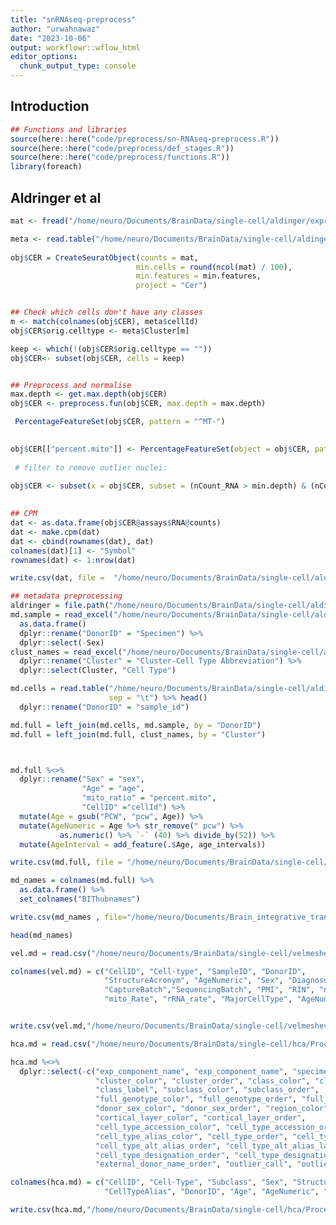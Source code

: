 ```yaml
---
title: "snRNAseq-preprocess"
author: "urwahnawaz"
date: "2023-10-06"
output: workflowr::wflow_html
editor_options:
  chunk_output_type: console
---
```


## Introduction

```r
## Functions and libraries
source(here::here("code/preprocess/sn-RNAseq-preprocess.R"))
source(here::here("code/preprocess/def_stages.R"))
source(here::here("code/preprocess/functions.R"))
library(foreach)
```


## Aldringer et al 


```r
mat <- fread("/home/neuro/Documents/BrainData/single-cell/aldinger/exprMatrix.tsv")

meta <- read.table("/home/neuro/Documents/BrainData/single-cell/aldinger/meta.tsv", header=T, sep="\t", as.is=TRUE)
  
obj$CER = CreateSeuratObject(counts = mat, 
                            min.cells = round(ncol(mat) / 100), 
                            min.features = min.features, 
                            project = "Cer")  


## Check which cells don't have any classes 
m <- match(colnames(obj$CER), meta$cellId)
obj$CER$orig.celltype <- meta$Cluster[m]

keep <- which(!(obj$CER$orig.celltype == ""))
obj$CER<- subset(obj$CER, cells = keep)


## Preprocess and normalise
max.depth <- get.max.depth(obj$CER)
obj$CER <- preprocess.fun(obj$CER, max.depth = max.depth)

 PercentageFeatureSet(obj$CER, pattern = "^MT-")

 
obj$CER[["percent.mito"]] <- PercentageFeatureSet(object = obj$CER, pattern = "^MT-")
 
 # filter to remove outlier nuclei: 
 
obj$CER <- subset(x = obj$CER, subset = (nCount_RNA > min.depth) & (nCount_RNA < max.depth) & (percent.mito < max.mito))
 

## CPM
dat <- as.data.frame(obj$CER@assays$RNA@counts)
dat <- make.cpm(dat)
dat <- cbind(rownames(dat), dat)
colnames(dat)[1] <- "Symbol"
rownames(dat) <- 1:nrow(dat)

write.csv(dat, file =  "/home/neuro/Documents/BrainData/single-cell/aldinger/Aldringer-exp.csv", row.names = TRUE, col.names = TRUE, quote = FALSE)

## metadata preprocessing 
aldringer = file.path("/home/neuro/Documents/BrainData/single-cell/aldinger")
md.sample = read_excel("/home/neuro/Documents/BrainData/single-cell/aldinger/NIHMS1703002-supplement-Supplementary_Tables.xlsx", sheet =2, skip=3)[,-1] %>% 
  as.data.frame()
  dplyr::rename("DonorID" = "Specimen") %>% 
  dplyr::select(-Sex)
clust_names = read_excel("/home/neuro/Documents/BrainData/single-cell/aldinger/NIHMS1703002-supplement-Supplementary_Tables.xlsx", sheet =8, skip=2) %>%
  dplyr::rename("Cluster" = "Cluster-Cell Type Abbreviation") %>% 
  dplyr::select(Cluster, "Cell Type")

md.cells = read.table("/home/neuro/Documents/BrainData/single-cell/aldinger/meta.tsv", header=TRUE, fill = TRUE, 
                      sep = "\t") %>% head()
  dplyr::rename("DonorID" = "sample_id")

md.full = left_join(md.cells, md.sample, by = "DonorID")
md.full = left_join(md.full, clust_names, by = "Cluster")



md.full %<>% 
  dplyr::rename("Sex" = "sex", 
                "Age" = "age", 
                "mito_ratio" = "percent.mito", 
                "CellID" ="cellId") %>% 
  mutate(Age = gsub("PCW", "pcw", Age)) %>% 
  mutate(AgeNumeric = Age %>% str_remove(" pcw") %>% 
           as.numeric() %>% `-` (40) %>% divide_by(52)) %>%
  mutate(AgeInterval = add_feature(.$Age, age_intervals))

write.csv(md.full, file = "/home/neuro/Documents/BrainData/single-cell/aldinger/Aldringer-metadata.csv")

md_names = colnames(md.full) %>% 
  as.data.frame() %>% 
  set_colnames("BIThubnames")

write.csv(md_names , file="/home/neuro/Documents/Brain_integrative_transcriptome/brain_transcriptome/annotations/Aldringer-annotations.csv")

head(md_names)

```



```r
vel.md = read.csv("/home/neuro/Documents/BrainData/single-cell/velmeshev/FormattedData/Velmeshev-metadata.csv", header=TRUE)
```


```r
colnames(vel.md) = c("CellID", "Cell-type", "SampleID", "DonorID", 
                     "StructureAcronym", "AgeNumeric", "Sex", "Diagnosus", 
                     "CaptureBatch","SequencingBatch", "PMI", "RIN", "nGenes", "nUMI",
                     "mito_Rate", "rRNA_rate", "MajorCellType", "AgeNumeric", "Regions") 


write.csv(vel.md,"/home/neuro/Documents/BrainData/single-cell/velmeshev/FormattedData/Velmeshev-metadata.csv")
```


```r
hca.md = read.csv("/home/neuro/Documents/BrainData/single-cell/hca/Processed/HCA-metadata.csv", header=TRUE)
```

```r
hca.md %<>% 
  dplyr::select(-c("exp_component_name", "exp_component_name", "specimen_type",
                   "cluster_color", "cluster_order", "class_color", "class_order",
                   "class_label", "subclass_color", "subclass_order",
                   "full_genotype_color", "full_genotype_order", "full_genotype_label",
                   "donor_sex_color", "donor_sex_order", "region_color", "region_order",
                   "cortical_layer_color", "cortical_layer_order",
                   "cell_type_accession_color", "cell_type_accession_order", "cell_type_accession_label",
                   "cell_type_alias_color", "cell_type_order", "cell_type_alt_alias_color", 
                   "cell_type_alt_alias_order", "cell_type_alt_alias_label", "cell_type_designation_color",
                   "cell_type_designation_order", "cell_type_designation_label", "external_donor_name_color",
                   "external_donor_name_order", "outlier_call", "outlier_type"))
```


```r
colnames(hca.md) = c("CellID", "Cell-Type", "Subclass", "Sex", "StructureAcronym", "CorticalLayer",
                     "CellTypeAlias", "DonorID", "Age", "AgeNumeric", "AgeIntervals", "Regions")

write.csv(hca.md,"/home/neuro/Documents/BrainData/single-cell/hca/Processed/HCA-metadata.csv")

```
